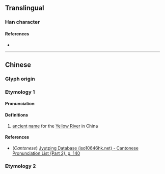 {{character info/new}}
==Translingual==

===Han character===
{{Han char|rn=85|rad=水|as=08|sn=11|four=|canj=EHJM|ids=⿰氵垂}}

====References====
* {{Han ref|kx=0628.140|dkj=17596|dj=1030.060|hdz=31651.050|uh=6DB6|ud=28086}}

----

==Chinese==
{{zh-forms}}

===Glyph origin===
{{Han etym}}

===Etymology 1===

====Pronunciation====
{{zh-pron
|m=tuō
|c=to1
|mc=y
|oc=y
|ma=
|cat=pn
}}

====Definitions====
{{zh-hanzi}}

# {{lb|zh|archaic}} [[ancient]] [[name]] for the [[Yellow River]] in China

====References====
* (''Cantonese'') [http://www.iso10646hk.net/jp/document/download.jsp Jyutping Database (iso10646hk.net) - Cantonese Pronunciation List (Part 2), p. 140]

===Etymology 2===
{{zh-see|唾|v}}